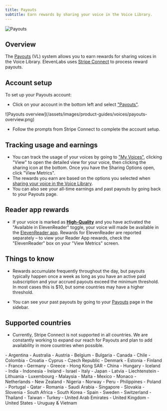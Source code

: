 ```yaml
---
title: Payouts
subtitle: Earn rewards by sharing your voice in the Voice Library.
---
```


<img
  src="/assets/images/product-guides/voices/payouts-product-feature.png"
  alt="Payouts"
  className="w-full rounded-lg"
/>

## Overview

The [Payouts](https://elevenlabs.io/payouts) (VL) system allows you to earn rewards for sharing voices in the Voice Library. ElevenLabs uses <a href="https://stripe.com/connect">Stripe Connect</a> to process reward payouts.

## Account setup

To set up your Payouts account:

- Click on your account in the bottom left and select ["Payouts"](/app/payouts).

<Frame background="subtle">
  ![Payouts overview](/assets/images/product-guides/voices/payouts-overview.png)
</Frame>

- Follow the prompts from Stripe Connect to complete the account setup.

## Tracking usage and earnings

- You can track the usage of your voices by going to ["My Voices"](/app/voice-lab), clicking "View" to open the detailed view for your voice, then clicking the sharing icon at the bottom. Once you have the Sharing Options open, click "View Metrics".
- The rewards you earn are based on the options you selected when [sharing your voice in the Voice Library](/docs/product-guides/voices/voice-library#sharing-voices).
- You can also see your all-time earnings and past payouts by going back to your Payouts page.

## Reader app rewards

- If your voice is marked as **[High-Quality](/docs/product-guides/voices/voice-library#category)** and you have activated the "Available in ElevenReader" toggle, your voice will made be available in the [ElevenReader app](/text-reader). Rewards for ElevenReader are reported separately – to view your Reader App rewards, check the "ElevenReader" box on your "View Metrics" screen.

## Things to know

- Rewards accumulate frequently throughout the day, but payouts typically happen once a week as long as you have an active paid subscription and your accrued payouts exceed the minimum threshold. In most cases this is $10, but some countries may have a higher threshold.

- You can see your past payouts by going to your [Payouts](/app/payouts) page in the sidebar.

## Supported countries

- Currently, Stripe Connect is not supported in all countries. We are constantly working to expand our reach for Payouts and plan to add availability in more countries when possible.

<Accordion title="Supported countries">
  - Argentina 
  - Australia 
  - Austria 
  - Belgium 
  - Bulgaria 
  - Canada 
  - Chile 
  - Colombia 
  - Croatia 
  - Cyprus 
  - Czech Republic 
  - Denmark 
  - Estonia 
  - Finland 
  - France 
  - Germany 
  - Greece 
  - Hong Kong SAR
  - China 
  - Hungary 
  - Iceland 
  - India 
  - Indonesia 
  - Ireland 
  - Israel 
  - Italy 
  - Japan 
  - Latvia 
  - Liechtenstein 
  - Lithuania 
  - Luxembourg 
  - Malaysia 
  - Malta 
  - Mexico 
  - Monaco 
  - Netherlands 
  - New Zealand 
  - Nigeria 
  - Norway 
  - Peru 
  - Philippines 
  - Poland 
  - Portugal 
  - Qatar 
  - Romania 
  - Saudi Arabia 
  - Singapore 
  - Slovakia 
  - Slovenia 
  - South Africa 
  - South Korea 
  - Spain 
  - Sweden 
  - Switzerland 
  - Thailand 
  - Taiwan 
  - Turkey 
  - United Arab Emirates 
  - United Kingdom 
  - United States 
  - Uruguay & Vietnam
</Accordion>
